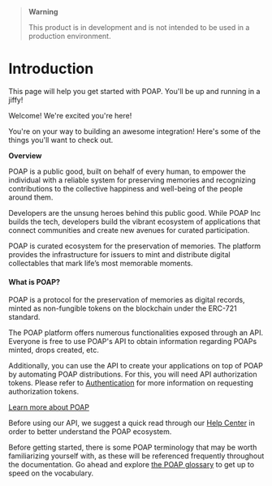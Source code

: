 > 
> **Warning**
> 
> This product is in development and is not intended to be used in a production environment.


# Introduction
 
This page will help you get started with POAP. You'll be up and running in a jiffy!

Welcome! We're excited you're here! 

You're on your way to building an awesome integration! Here's some of the things you'll want to check out.

**Overview**

POAP is a public good, built on behalf of every human, to empower the individual with a reliable system for preserving memories and recognizing contributions to the collective happiness and well-being of the people around them.

Developers are the unsung heroes behind this public good. While POAP Inc builds the tech, developers build the vibrant ecosystem of applications that connect communities and create new avenues for curated participation.

POAP is curated ecosystem for the preservation of memories. The platform provides the infrastructure for issuers to mint and distribute digital collectables that mark life’s most memorable moments.

#### What is POAP?

POAP is a protocol for the preservation of memories as digital records, minted as non-fungible tokens on the blockchain under the ERC-721 standard.

The POAP platform offers numerous functionalities exposed through an API. Everyone is free to use POAP's API to obtain information regarding POAPs minted, drops created, etc. 

Additionally, you can use the API to create your applications on top of POAP by automating POAP distributions. For this, you will need API authorization tokens. Please refer to [Authentication](https://documentation.poap.tech/docs/authentication) for more information on requesting authorization tokens.  

[Learn more about POAP](https://poap.zendesk.com/hc/en-us/articles/9494654007437-What-Is-POAP-)

Before using our API, we suggest a quick read through our [Help Center](https://poap.zendesk.com/hc/en-us) in order to better understand the POAP ecosystem.

Before getting started, there is some POAP terminology that may be worth familiarizing yourself with, as these will be referenced frequently throughout the documentation. Go ahead and explore [the POAP glossary](https://poap.zendesk.com/hc/en-us/articles/10477884588429-The-POAP-Glossary) to get up to speed on the vocabulary.
